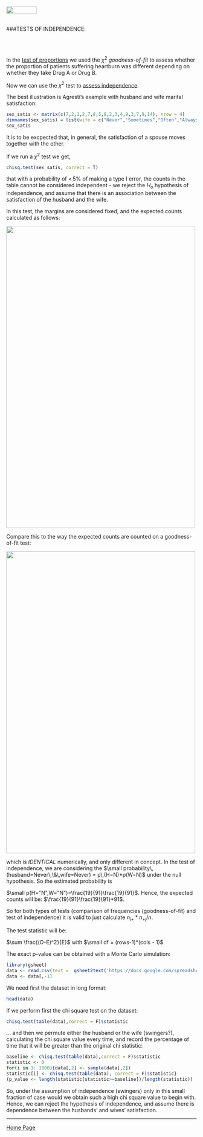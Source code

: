 <br>
<a href="http://rinterested.github.io/statistics/index.html">
<img HEIGHT="20" WIDTH="80" src="https://cloud.githubusercontent.com/assets/9312897/10556783/a27a26fa-745c-11e5-9b1a-2d5bd737387a.PNG"></a>
<br><br>

###TESTS OF INDEPENDENCE:
<br>

<br><br>

In the [test of proportions](http://rinterested.github.io/statistics/tests_of_proportions.html) we used the $\chi^2$ *goodness-of-fit* to assess whether the proportion of patients suffering heartburn was different depending on whether they take Drug A or Drug B. 

Now we can use the $\chi^2$ test to [assess independence](http://www.cookbook-r.com/Statistical_analysis/Frequency_tests/).

The best illustration is Agresti's example with husband and wife marital satisfaction:

```r
sex_satis <- matrix(c(7,2,1,2,7,8,5,8,2,3,4,9,3,7,9,14), nrow = 4)
dimnames(sex_satis) = list(wife = c("Never","Sometimes","Often","Always"), husband = c("Never","Sometimes","Often","Always"))
sex_satis
```

It is to be excpected that, in general, the satisfaction of a spouse moves together with the other. 

If we run a $\chi^2$ test we get,

```r
chisq.test(sex_satis, correct = T)
```

that with a probability of $<\,5\%$ of making a type I error, the counts in the table cannot be considered independent - we reject the $H_o$ hypothesis of independence, and assume that there is an association between the satisfaction of the husband and the wife.

In this test, the margins are considered fixed, and the expected counts calculated as follows:

<img HEIGHT="800" WIDTH="500" src="https://cloud.githubusercontent.com/assets/9312897/10900528/0f965f56-81af-11e5-9e52-7f15234f9917.png">

Compare this to the way the expected counts are counted on a goodness-of-fit test:

<img HEIGHT="800" WIDTH="500" src="https://cloud.githubusercontent.com/assets/9312897/10900663/8c4d4126-81b0-11e5-8a6d-8d1028cdedfb.png">

which is *IDENTICAL* numerically, and only different in concept. In the test of independence, we are considering the $\small probability\,(husband=Never\,\&\,wife=Never) = p\,(H=N)*p(W=N)$ under the null hypothesis. So the estimated probability is 

$\small p(H="N",W="N")=\frac{19}{91}\frac{19}{91}$. Hence, the expected counts will be: $\frac{19}{91}\frac{19}{91}*91$.

So for both types of tests (comparison of frequencies (goodness-of-fit) and test of independence) it is valid to just calculate $n_{i+}*n_{+j}/n$.

The test statistic will be:

$\sum \frac{(O-E)^2}{E}$ with $\small df = (rows-1)*(cols - 1)$

The exact p-value can be obtained with a Monte Carlo simulation:

```r
library(gsheet)
data <- read.csv(text =  gsheet2text('https://docs.google.com/spreadsheets/d/1w575Rfj2QY30wWc6piunwcyDOfYQfL-5KSulJIQ3ego/edit?usp=sharing',format ='csv'))
data <- data[,-1]
```

We need first the dataset in long format:

```r
head(data)
```

If we perform first the chi square test on the dataset:

```r
chisq.test(table(data),correct = F)$statistic
```

... and then we permute either the husband or the wife (swingers?), calculating the chi square value every time, and record the percentage of time that it will be greater than the original chi statistic:

```r
baseline <- chisq.test(table(data),correct = F)$statistic
statistic <- 0
for(i in 1: 1000){data[,2] <- sample(data[,2])
statistic[i] <- chisq.test(table(data), correct = F)$statistic}
(p_value <- length(statistic[statistic>=baseline])/length(statistic))
```


So, under the assumption of independence (swingers) only in this small fraction of case would we obtain such a high chi square value to begin with. Hence, we can reject the hypothesis of independence, and assume there is dependence between the husbands' and wives' satisfaction.

---

<a href="http://rinterested.github.io/statistics/index.html">Home Page</a>
